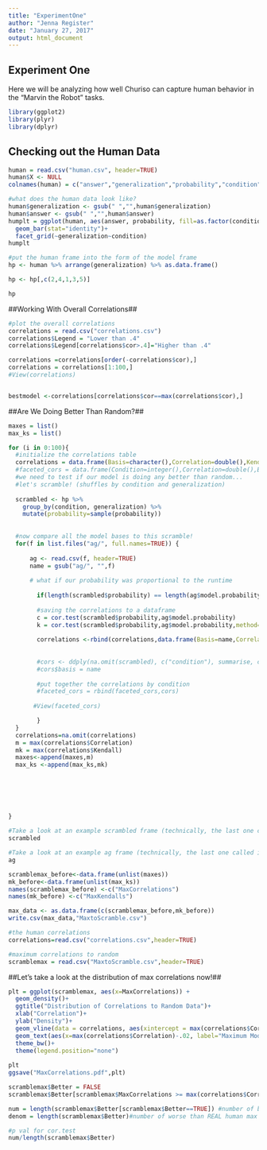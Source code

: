 ```yaml
---
title: "ExperimentOne"
author: "Jenna Register"
date: "January 27, 2017"
output: html_document
---
```


## Experiment One

Here we will be analyzing how well Churiso can capture human behavior in the "Marvin the Robot" tasks. 

```r
library(ggplot2)
library(plyr)
library(dplyr)
```

## Checking out the Human Data
```r
human = read.csv("human.csv", header=TRUE)
human$X <- NULL
colnames(human) = c("answer","generalization","probability","condition","frequency")

#what does the human data look like?
human$generalization <- gsub(" ","",human$generalization)
human$answer <- gsub(" ","",human$answer)
humplt = ggplot(human, aes(answer, probability, fill=as.factor(condition)))+
  geom_bar(stat="identity")+
  facet_grid(~generalization~condition)
humplt

#put the human frame into the form of the model frame
hp <- human %>% arrange(generalization) %>% as.data.frame()

hp <- hp[,c(2,4,1,3,5)]

hp

```

##Working With Overall Correlations##
```r
#plot the overall correlations
correlations = read.csv("correlations.csv")
correlations$Legend = "Lower than .4"
correlations$Legend[correlations$cor>.4]="Higher than .4"

correlations =correlations[order(-correlations$cor),]
correlations = correlations[1:100,]
#View(correlations)


bestmodel <-correlations[correlations$cor==max(correlations$cor),]


```

##Are We Doing Better Than Random?##
```r
maxes = list()
max_ks = list()
```

```r

for (i in 0:100){
  #initialize the correlations table
  correlations = data.frame(Basis=character(),Correlation=double(),Kendall=double())
  #faceted_cors = data.frame(Condition=integer(),Correlation=double(),Basis=character())
  #we need to test if our model is doing any better than random...
  #let's scramble! (shuffles by condition and generalization)
  
  scrambled <- hp %>%
    group_by(condition, generalization) %>%
    mutate(probability=sample(probability))
  
  
  #now compare all the model bases to this scramble!
  for(f in list.files("ag/", full.names=TRUE)) {
   
      ag <- read.csv(f, header=TRUE)
      name = gsub("ag/", "",f)
      
      # what if our probability was proportional to the runtime
      
        if(length(scrambled$probability) == length(ag$model.probability)){
      
        #saving the correlations to a dataframe
        c = cor.test(scrambled$probability,ag$model.probability)
        k = cor.test(scrambled$probability,ag$model.probability,method="kendall")
        
        correlations <-rbind(correlations,data.frame(Basis=name,Correlation=c$estimate, Kendall=k$estimate))
        
        
        #cors <- ddply(na.omit(scrambled), c("condition"), summarise, cor = round(cor(scrambled$probability, ag$modprobability), 2))
        #cors$basis = name
        
        #put together the correlations by condition
        #faceted_cors = rbind(faceted_cors,cors)
        
       #View(faceted_cors)

        }
  }
  correlations=na.omit(correlations)
  m = max(correlations$Correlation)
  mk = max(correlations$Kendall)
  maxes<-append(maxes,m)
  max_ks <-append(max_ks,mk)
  
  
  
  
  
      
}

```

```r
#Take a look at an example scrambled frame (technically, the last one called in the loop)
scrambled

#Take a look at an example ag frame (technically, the last one called in the loop)
ag

scramblemax_before<-data.frame(unlist(maxes))
mk_before<-data.frame(unlist(max_ks))
names(scramblemax_before) <-c("MaxCorrelations")
names(mk_before) <-c("MaxKendalls")

max_data <- as.data.frame(c(scramblemax_before,mk_before))
write.csv(max_data,"MaxtoScramble.csv")

```

```r
#the human correlations
correlations=read.csv("correlations.csv",header=TRUE)

```

```r
#maximum correlations to random
scramblemax = read.csv("MaxtoScramble.csv",header=TRUE)

```

##Let's take a look at the distribution of max correlations now!##

```r
plt = ggplot(scramblemax, aes(x=MaxCorrelations)) + 
  geom_density()+
  ggtitle("Distribution of Correlations to Random Data")+
  xlab("Correlation")+
  ylab("Density")+
  geom_vline(data = correlations, aes(xintercept = max(correlations$Correlation),color="red"),linetype="dashed")+
  geom_text(aes(x=max(correlations$Correlation)-.02, label="Maximum Model Correlation to Human Data", y=3,angle=90))+
  theme_bw()+
  theme(legend.position="none")
  
plt
ggsave("MaxCorrelations.pdf",plt)

```



```r
scramblemax$Better = FALSE
scramblemax$Better[scramblemax$MaxCorrelations >= max(correlations$Correlation)] = TRUE

num = length(scramblemax$Better[scramblemax$Better==TRUE]) #number of better than REAL human max correlation
denom = length(scramblemax$Better)#number of worse than REAL human max correlation

#p val for cor.test
num/length(scramblemax$Better)

```




